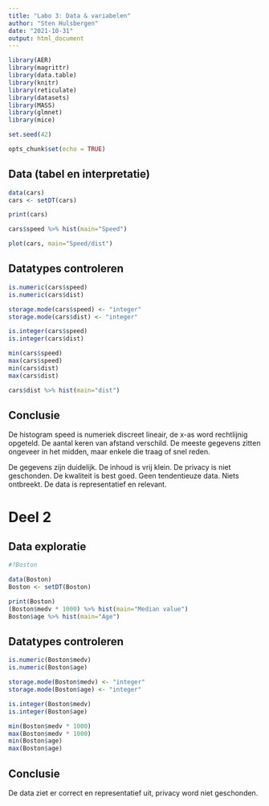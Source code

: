 ```yaml
---
title: "Labo 3: Data & variabelen"
author: "Sten Hulsbergen"
date: "2021-10-31"
output: html_document
---
```


```r
library(AER)
library(magrittr)
library(data.table)
library(knitr)
library(reticulate)
library(datasets)
library(MASS)
library(glmnet)
library(mice)

set.seed(42)

opts_chunk$set(echo = TRUE)
```

## Data (tabel en interpretatie)

```r
data(cars)
cars <- setDT(cars)

print(cars)

cars$speed %>% hist(main="Speed")

plot(cars, main="Speed/dist")
```

## Datatypes controleren

```r
is.numeric(cars$speed)
is.numeric(cars$dist)

storage.mode(cars$speed) <- "integer"
storage.mode(cars$dist) <- "integer"

is.integer(cars$speed)
is.integer(cars$dist)
```

```r
min(cars$speed)
max(cars$speed)
min(cars$dist)
max(cars$dist)
```

```r
cars$dist %>% hist(main="dist")
```

## Conclusie

De histogram speed is numeriek discreet lineair, de x-as word rechtlijnig opgeteld.
De aantal keren van afstand verschild.
De meeste gegevens zitten ongeveer in het midden, maar enkele die traag of snel reden.

De gegevens zijn duidelijk. De inhoud is vrij klein. De privacy is niet geschonden. De kwaliteit is best goed. Geen tendentieuze data. Niets ontbreekt. De data is representatief en relevant.



# Deel 2

## Data exploratie

```r
#?Boston

data(Boston)
Boston <- setDT(Boston)

print(Boston)
(Boston$medv * 1000) %>% hist(main="Median value")
Boston$age %>% hist(main="Age")
```

## Datatypes controleren

```r
is.numeric(Boston$medv)
is.numeric(Boston$age)

storage.mode(Boston$medv) <- "integer"
storage.mode(Boston$age) <- "integer"

is.integer(Boston$medv)
is.integer(Boston$age)

min(Boston$medv * 1000)
max(Boston$medv * 1000)
min(Boston$age)
max(Boston$age)
```

## Conclusie

De data ziet er correct en representatief uit, privacy word niet geschonden.